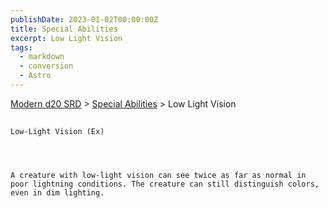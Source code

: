 ```yaml
---
publishDate: 2023-01-02T00:00:00Z
title: Special Abilities
excerpt: Low Light Vision
tags:
  - markdown
  - conversion
  - Astro
---
```


[Modern d20 SRD](/#modernD20) >
[Special Abilities](modern-d20-srd-special-abilities-index) > Low Light Vision

##

    Low-Light Vision (Ex)




    A creature with low-light vision can see twice as far as normal in poor lightning conditions. The creature can still distinguish colors, even in dim lighting.
